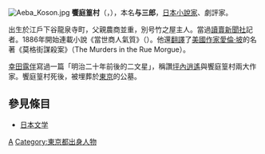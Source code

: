 {{unreferenced|time=2017-04-03T11:49:09+00:00}}
{{japanese|japanese=饗庭 篁村|kana=あえば こうそん|romaji=Aeba Kōson}}
[[File:Aeba_Koson.jpg|thumb]]
'''饗庭篁村'''（{{lang|ja|あえば こうそん}}，{{bd|1855年||1922年|catIdx=A}}），本名'''与三郎'''，[[日本|日本]][[小說家|小說家]]、劇評家。

出生於江戶下谷龍泉寺町，父親農商並重，別号竹之屋主人。當過[[讀賣新聞|讀賣新聞社]]記者。1886年開始連載小說《當世商人氣質》（{{lang|ja|当世商人気質}}）。他還[[翻譯|翻譯]]了[[美國|美國]][[作家|作家]][[愛倫坡|愛倫‧坡]]的名著《莫格街謀殺案》（The Murders in the Rue Morgue）。

[[幸田露伴|幸田露伴]]寫過一篇「明治二十年前後的二文星」，稱讚[[坪內逍遙|坪內逍遙]]與饗庭篁村兩大作家。饗庭篁村死後，被埋葬於[[東京|東京]]的公墓。

==參見條目==
*[[日本文学|日本文学]]
{{Authority control}}
{{Japan-writer-stub}}

[[Category:日本作家|A]]
[[Category:東京都出身人物|Category:東京都出身人物]]